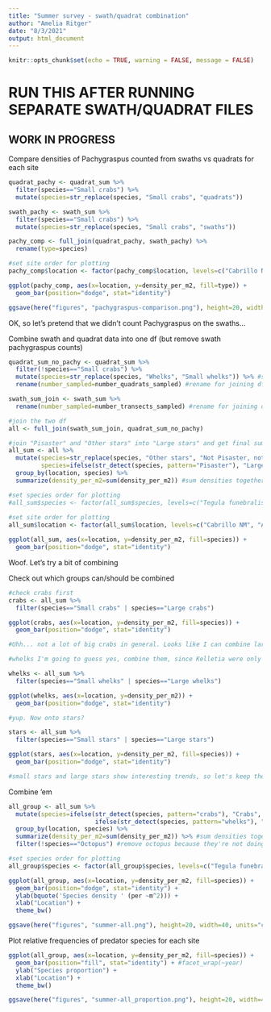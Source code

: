```yaml
---
title: "Summer survey - swath/quadrat combination"
author: "Amelia Ritger"
date: "8/3/2021"
output: html_document
---
```


```r
knitr::opts_chunk$set(echo = TRUE, warning = FALSE, message = FALSE)
```

# RUN THIS AFTER RUNNING SEPARATE SWATH/QUADRAT FILES

## WORK IN PROGRESS
Compare densities of Pachygraspus counted from swaths vs quadrats for each site
```r
quadrat_pachy <- quadrat_sum %>%
  filter(species=="Small crabs") %>%
  mutate(species=str_replace(species, "Small crabs", "quadrats"))

swath_pachy <- swath_sum %>%
  filter(species=="Small crabs") %>%
  mutate(species=str_replace(species, "Small crabs", "swaths"))

pachy_comp <- full_join(quadrat_pachy, swath_pachy) %>%
  rename(type=species)

#set site order for plotting
pachy_comp$location <- factor(pachy_comp$location, levels=c("Cabrillo NM", "Alegria", "Lompoc Landing", "Bodega Bay", "Fogarty Creek", "Sokol Point"))

ggplot(pachy_comp, aes(x=location, y=density_per_m2, fill=type)) +
  geom_bar(position="dodge", stat="identity")

ggsave(here("figures", "pachygraspus-comparison.png"), height=20, width=40, units="cm")
```

OK, so let's pretend that we didn't count Pachygraspus on the swaths...

Combine swath and quadrat data into one df (but remove swath pachygraspus counts)
```r
quadrat_sum_no_pachy <- quadrat_sum %>%
  filter(!species=="Small crabs") %>%
  mutate(species=str_replace(species, "Whelks", "Small whelks")) %>% #separate kelletia from nucella/acanthinucella
  rename(number_sampled=number_quadrats_sampled) #rename for joining dfs

swath_sum_join <- swath_sum %>%
  rename(number_sampled=number_transects_sampled) #rename for joining dfs

#join the two df
all <- full_join(swath_sum_join, quadrat_sum_no_pachy)

#join "Pisaster" and "Other stars" into "Large stars" and get final summed df
all_sum <- all %>%
  mutate(species=str_replace(species, "Other stars", "Not Pisaster, not small stars"), #set up values for combining "other stars" with "pisaster"
         species=ifelse(str_detect(species, pattern="Pisaster"), "Large stars", species)) %>%
  group_by(location, species) %>%
  summarize(density_per_m2=sum(density_per_m2)) #sum densities together

#set species order for plotting
#all_sum$species <- factor(all_sum$species, levels=c("Tegula funebralis", "Small whelks", "Large whelks", "Small crabs", "Large crabs", "Small stars", "Large stars", "Octopus"))
                                            
#set site order for plotting
all_sum$location <- factor(all_sum$location, levels=c("Cabrillo NM", "Alegria", "Lompoc Landing", "Bodega Bay", "Fogarty Creek", "Sokol Point"))

ggplot(all_sum, aes(x=location, y=density_per_m2, fill=species)) +
  geom_bar(position="dodge", stat="identity")
```

Woof. Let's try a bit of combining

Check out which groups can/should be combined
```r
#check crabs first
crabs <- all_sum %>%
  filter(species=="Small crabs" | species=="Large crabs")

ggplot(crabs, aes(x=location, y=density_per_m2, fill=species)) +
  geom_bar(position="dodge", stat="identity")

#Uhh... not a lot of big crabs in general. Looks like I can combine large and small crabs?

#whelks I'm going to guess yes, combine them, since Kelletia were only found at Cabrillo NM

whelks <- all_sum %>%
  filter(species=="Small whelks" | species=="Large whelks")

ggplot(whelks, aes(x=location, y=density_per_m2)) +
  geom_bar(position="dodge", stat="identity") 

#yup. Now onto stars?

stars <- all_sum %>%
  filter(species=="Small stars" | species=="Large stars")

ggplot(stars, aes(x=location, y=density_per_m2, fill=species)) +
  geom_bar(position="dodge", stat="identity") 

#small stars and large stars show interesting trends, so let's keep them separate
```

Combine 'em
```r
all_group <- all_sum %>%
  mutate(species=ifelse(str_detect(species, pattern="crabs"), "Crabs", 
                        ifelse(str_detect(species, pattern="whelks"), "Whelks", species))) %>%
  group_by(location, species) %>%
  summarize(density_per_m2=sum(density_per_m2)) %>% #sum densities together
  filter(!species=="Octopus") #remove octopus because they're not doing much :(

#set species order for plotting
all_group$species <- factor(all_group$species, levels=c("Tegula funebralis", "Whelks", "Crabs", "Small stars", "Large stars", "Octopus"))

ggplot(all_group, aes(x=location, y=density_per_m2, fill=species)) +
  geom_bar(position="dodge", stat="identity") +
  ylab(bquote('Species density ' (per ~m^2))) +
  xlab("Location") +
  theme_bw()

ggsave(here("figures", "summer-all.png"), height=20, width=40, units="cm")
```

Plot relative frequencies of predator species for each site
```r
ggplot(all_group, aes(x=location, y=density_per_m2, fill=species)) +
  geom_bar(position="fill", stat="identity") + #facet_wrap(~year)
  ylab("Species proportion") +
  xlab("Location") +
  theme_bw()

ggsave(here("figures", "summer-all_proportion.png"), height=20, width=40, units="cm")
```